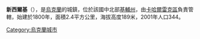{{coord|49|58|10|N|30|45|23|E|scale:30000|display=title}}

'''新西爾基'''（{{lang-uk|Новосілки}}），是[[烏克蘭|烏克蘭]]的城鎮，位於該國中北部[[基輔州|基輔州]]，由[[卡哈爾雷克區|卡哈爾雷克區]]負責管轄，始建於1800年，面積2.4平方公里，海拔高度189米，2001年人口344。

{{Ukraine-geo-stub}}
[[Category:烏克蘭城市|Category:烏克蘭城市]]